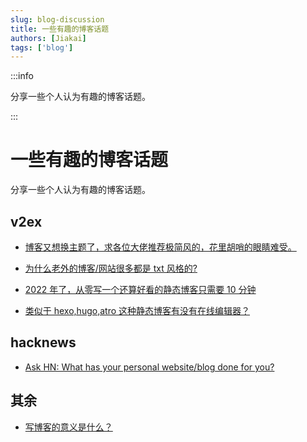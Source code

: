 ```yaml
---
slug: blog-discussion
title: 一些有趣的博客话题
authors: [Jiakai]
tags: ['blog']
---
```


:::info

分享一些个人认为有趣的博客话题。

:::


# 一些有趣的博客话题

分享一些个人认为有趣的博客话题。

## v2ex

- [博客又想换主题了，求各位大佬推荐极简风的，花里胡哨的眼睛难受。](https://www.v2ex.com/t/921010)

- [为什么老外的博客/网站很多都是 txt 风格的?](https://v2ex.com/t/851940)

- [2022 年了，从零写一个还算好看的静态博客只需要 10 分钟](https://www.v2ex.com/t/846441)

- [类似于 hexo,hugo,atro 这种静态博客有没有在线编辑器？](https://www.v2ex.com/t/931430)


## hacknews

- [Ask HN: What has your personal website/blog done for you?](https://news.ycombinator.com/item?id=35164819)

## 其余

- [写博客的意义是什么？](https://t.me/FindBlog/173)